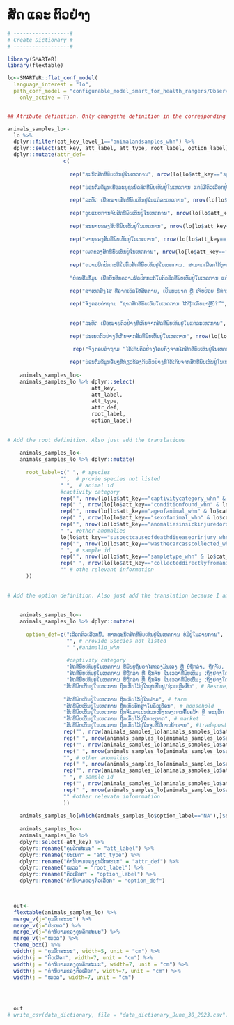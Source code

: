 # ສັດ ແລະ ຕົວຢ່າງ {.unnumbered}

```r

# ------------------#
# Create Dictionary #
# ------------------#

library(SMARTeR)
library(flextable)

lo<-SMARTeR::flat_conf_model(
  language_interest = "lo",
  path_conf_model = "configurable_model_smart_for_health_rangers/Observations_Specimens_Final_conf_model_smart_for_health_rangers.xml",
    only_active = T)


## Atribute definition. Only changethe definition in the corresponding language because I am using the keys to subset the specific componenets.

animals_samples_lo<-  
  lo %>% 
  dplyr::filter(cat_key_level_1=="animalandsamples_whn") %>% 
  dplyr::select(att_key, att_label, att_type, root_label, option_label) %>% 
  dplyr::mutate(attr_def=
                  c(
                    
                    rep("ຊະນິດສັດທີ່ພົບເຫັນຢູ່ໃນເຫດການ", nrow(lo[lo$att_key=="species_whn" & lo$cat_key_level_1=="animalandsamples_whn",])),
                    
                    rep("ບ່ອນຕື່ມຂໍ້ມູນເພື່ອລະບຸຊະນິດສັດທີ່ພົບເຫັນຢູ່ໃນເຫດການ ແຕ່ບໍ່ມີຕົວເລືອກຢູ່ໃນລາຍການຂອງ 'ຊະນິດສັດ' ຂອງ 'ຊະນິດ'", nrow(lo[lo$att_key=="providespeciesnotlisted_whn" & lo$cat_key_level_1=="animalandsamples_whn",])),
                    
                    rep("ລະຫັດ ເພື່ອໝາຍສັດທີ່ພົບເຫັນຢູ່ໃນແຕ່ລະເຫດການ", nrow(lo[lo$att_key=="animalid_whn" & lo$cat_key_level_1=="animalandsamples_whn",])),
                    
                    rep("ຮູບແບບການຈັບສັດທີ່ພົບເຫັນຢູ່ໃນເຫດການ", nrow(lo[lo$att_key=="captivitycategory_whn" & lo$cat_key_level_1=="animalandsamples_whn",])),
                    
                    rep("ສະພາບຂອງສັດທີ່ພົບເຫັນຢູ່ໃນເຫດການ", nrow(lo[lo$att_key=="conditionfound_whn" & lo$cat_key_level_1=="animalandsamples_whn",])),
                    
                    rep("ອາຍຸຂອງສັດທີ່ພົບເຫັນຢູ່ໃນເຫດການ", nrow(lo[lo$att_key=="ageofanimal_whn" & lo$cat_key_level_1=="animalandsamples_whn",])),
                    
                    rep("ເພດຂອງສັດທີ່ພົບເຫັນຢູ່ໃນເຫດການ", nrow(lo[lo$att_key=="sexofanimal_whn" & lo$cat_key_level_1=="animalandsamples_whn",])),
                    
                    rep("ຄວາມຜິດປົກກະຕິໃນຕົວສັດທີ່ພົບເຫັນຢູ່ໃນເຫດການ. ສາມາດເລືອກໄດ້ຫຼາຍຕົວເລືອກ", nrow(lo[lo$att_key=="anomaliesinsickinjuredordeadanimals_whn" & lo$cat_key_level_1=="animalandsamples_whn",])),
                    
                    "ບ່ອນຕື່ມຂໍ້ມູນ ເພື່ອບັນທຶກຄວາມຜິດປົກກະຕິໃນຕົວສັດທີ່ພົບເຫັນຢູ່ໃນເຫດການ ແຕ່ບໍ່ມີຢູ່ໃນລາຍການຂອງ “ຄວາມຜິດປົກກະຕິ ທີ່ພົບຢູ່ນໍາສັດທີ່ເຈັບປ່ວຍ, ບາດເຈັບ ຫຼື ຕາຍ”", 
                    
                    rep("ສາເຫດສົງໄສ ທີ່ອາດເຮັດໃຫ້ສັດຕາຍ, ເປັນພະຍາດ ຫຼື ເຈັບປ່ວຍ ທີ່ທ່ານພົບເຫັນຢູ່ໃນເຫດການ. ສາມາດເລືອກໄດ້ຫຼາຍຕົວເລືອກກໄດ້ຫຼາຍຕົວເລືອກ", nrow(lo[lo$att_key=="suspectcauseofdeathdiseaseorinjury_whn" & lo$cat_key_level_1=="animalandsamples_whn",])),
                    
                    rep("ຈົ່ງຕອບຄໍາຖາມ “ຊາກສັດທີ່ພົບເຫັນໃນເຫດການ ໄດ້ຖືກເກັບມາຫຼືບໍ່?”", nrow(lo[lo$att_key=="wasthecarcasscollected_whn" & lo$cat_key_level_1=="animalandsamples_whn",])),
                    
                    
                    rep("ລະຫັດ ເພື່ອໝາຍຕົວຢ່າງທີ່ເກັບຈາກສັດທີ່ພົບເຫັນຢູ່ໃນແຕ່ລະເຫດການ", nrow(lo[lo$att_key=="sampleid_whn" & lo$cat_key_level_1=="animalandsamples_whn",])),
                    
                    rep("ປະເພດຕົວຢ່າງທີ່ເກັບຈາກສັດທີ່ພົບເຫັນຢູ່ໃນເຫດການ", nrow(lo[lo$att_key=="sampletype_whn" & lo$cat_key_level_1=="animalandsamples_whn",])),
                    
                     rep("ຈົ່ງຕອບຄໍາຖາມ “ໄດ້ເກັບຕົວຢ່າງໂດຍກົງຈາກໂຕສັດທີ່ພົບເຫັນຢູ່ໃນເຫດການຫຼືບໍ່?”", nrow(lo[lo$att_key=="wasthecarcasscollected_whn" & lo$cat_key_level_1=="animalandsamples_whn",])),
                    
                    rep("ບ່ອນຕື່ມຂໍ້ມູນອື່ນໆທີ່ກ່ຽວຂ້ອງກັບຕົວຢ່າງທີ່ໄດ້ເກັບຈາກສັດທີ່ພົບເຫັນຢູ່ໃນເຫດການ", nrow(lo[lo$att_key=="otherrelevantinformation_whn" & lo$cat_key_level_1=="animalandsamples_whn",])))) 
  
    animals_samples_lo<-
    animals_samples_lo %>% dplyr::select(
                           att_key,
                           att_label,
                           att_type,
                           attr_def, 
                           root_label,
                           option_label)
    
    
# Add the root definition. Also just add the translations 
    
    animals_samples_lo<-
    animals_samples_lo %>% dplyr::mutate(
        
      root_label=c(" ", # species
                 "",  # provie species not listed
                 " ",  # animal id
                 #captivity category
                 rep("", nrow(lo[lo$att_key=="captivitycategory_whn" & lo$cat_key_level_1=="animalandsamples_whn",])),
                 rep(" ", nrow(lo[lo$att_key=="conditionfound_whn" & lo$cat_key_level_1=="animalandsamples_whn",])), # condition found
                 rep("", nrow(lo[lo$att_key=="ageofanimal_whn" & lo$cat_key_level_1=="animalandsamples_whn",])), # age of animal
                 rep(" ", nrow(lo[lo$att_key=="sexofanimal_whn" & lo$cat_key_level_1=="animalandsamples_whn",])), # sex of animal
                 rep("", nrow(lo[lo$att_key=="anomaliesinsickinjuredordeadanimals_whn" & lo$cat_key_level_1=="animalandsamples_whn",])), # anomalies sick injured dead
                 " ", #other anomalies
                 lo[lo$att_key=="suspectcauseofdeathdiseaseorinjury_whn" & lo$cat_key_level_1=="animalandsamples_whn",]$root_label,
                 rep("", nrow(lo[lo$att_key=="wasthecarcasscollected_whn" & lo$cat_key_level_1=="animalandsamples_whn",])), # was the carcass collected
                 " ", # sample id
                 rep("", nrow(lo[lo$att_key=="sampletype_whn" & lo$cat_key_level_1=="animalandsamples_whn",])), # sample type
                 rep(" ", nrow(lo[lo$att_key=="collecteddirectlyfromanimal_whn" & lo$cat_key_level_1=="animalandsamples_whn",])),
                 "" # othe relevant information
      ))
    
    
# Add the option definition. Also just add the translation because I am using the keys to get to specific components.    
    
    
    animals_samples_lo<-
    animals_samples_lo %>% dplyr::mutate(
      
      option_def=c("ເລືອກຕົວເລືອກນີ້, ຫາກຊະນິດສັດທີ່ພົບເຫັນຢູ່ໃນເຫດການ ບໍ່ມີຢູ່ໃນລາຍການ",  # Species
                   "", # Provide Species not listed
                   " ",#animalid_whn
                   
                   #captivity category
                   "ສັດທີ່ພົບເຫັນຢູ່ໃນເຫດການ ທີ່ພົບຢູ່ຖິ່ນອາໄສຂອງມັນເອງ ຫຼື ບໍ່ຖືກລ່າ, ຖືກຈັບ, ຖືກຂັງ ຫຼື ຖືກຈໍາກັດໃດໆ. ສັດທີ່ຖືກຈັບເພື່ອຈຸດປະສົງໃນການເຝົ້າລະວັງດ້ານສຸຂະພາບແມ່ນຖືເປັນ “ການລ້ຽງແບບປ່ອຍອິດສະລະ”", # free-ranging
                   "ສັດທີ່ພົບເຫັນຢູ່ໃນເຫດການ ທີ່ຖືກລ່າ ຫຼື ຖືກຈັບ ໃນເວລາທີ່ພົບເຫັນ; ເຖິງຢ່າງໃດກໍຕາມ, ຖ້າວ່າມັນໄດ້ຖືກເຄື່ອນຍ້າຍອອກຈາກຖິ່ນອາໄສເດີມ ດ້ວຍການລ່າ ຫຼື ຈັບ ເຊັ່ນ: ສັດທີ່ຖືກຂັງຢູ່ໃນກົງຂອງນາຍພານທີ່ຍ່າງຢູ່ໃນພື້ນທີ່ປ່າສະຫງວນ", #Hunted and Displaced             
                   "ສັດທີ່ພົບເຫັນຢູ່ໃນເຫດການ ທີ່ຖືກລ່າ ຫຼື ຖືກຈັບ ໃນເວລາທີ່ພົບເຫັນ; ເຖິງຢ່າງໃດກໍຕາມ, ຖ້າວ່າມັນບໍ່ໄດ້ຖືກເຄື່ອນຍ້າຍອອກຈາກຖິ່ນອາໄສເດີມ ດ້ວຍການລ່າ ຫຼື ຈັບ ເຊັ່ນ: ພົບເຫັນສັດຕິດຢູ່ໃນກັບດັກທີ່ນາຍພາຍວາງໄວ້", #Hunted and not Displaced  
                  "ສັດທີ່ພົບເຫັນຢູ່ໃນເຫດການ ຖືກເກັບໄວ້ຢູ່ໃນສູນຟື້ນຟູ/ຊ່ວຍເຫຼືອສັດ", # Rescue/Rehabilitation Center
                  
                  "ສັດທີ່ພົບເຫັນຢູ່ໃນເຫດການ ຖືກເກັບໄວ້ຢູ່ໃນຟາມ", # farm
                  "ສັດທີ່ພົບເຫັນຢູ່ໃນເຫດການ ຖືກເກັບຮັກສາໃນຄົວເຮືອນ", # household
                  "ສັດທີ່ພົບເຫັນຢູ່ໃນເຫດການ ຖືກຈັບມາເປັນສ່ວນໜຶ່ງຂອງການຄົ້້ນຄວ້າ ຫຼື ອະນຸລັກ ທີ່ບໍ່ກ່ຽວຂ້ອງກັບການເຝົ້າລະວັງດ້ານສຸຂະພາບ", # Research or conservation capture
                  "ສັດທີ່ພົບເຫັນຢູ່ໃນເຫດການ ຖືກເກັບໄວ້ຢູ່ໃນຕະຫຼາດ", # market
                  "ສັດທີ່ພົບເຫັນຢູ່ໃນເຫດການ ຖືກເກັບໄວ້ຢູ່ໃນຈຸດທີ່ມີການຄ້າຂາຍ", #tradepost
                  rep("", nrow(animals_samples_lo[animals_samples_lo$att_key=="conditionfound_whn",])), #Condition found
                  rep(" ", nrow(animals_samples_lo[animals_samples_lo$att_key=="ageofanimal_whn",])),  #  Age of Animal
                  rep("", nrow(animals_samples_lo[animals_samples_lo$att_key=="sexofanimal_whn",])),  #  Sex of Animal
                  rep(" ", nrow(animals_samples_lo[animals_samples_lo$att_key=="anomaliesinsickinjuredordeadanimals_whn",])), #Anomalies in Sick injured or dead animal
                  "", # other anomalies 
                  rep(" ", nrow(animals_samples_lo[animals_samples_lo$att_key=="suspectcauseofdeathdiseaseorinjury_whn",])), # suspect cause of death disease or injury                   
                  rep("", nrow(animals_samples_lo[animals_samples_lo$att_key=="wasthecarcasscollected_whn",])), # was the carcass collected
                  " ", # sample id  
                  rep("", nrow(animals_samples_lo[animals_samples_lo$att_key=="sampletype_whn",])), # sample type
                  rep(" ", nrow(animals_samples_lo[animals_samples_lo$att_key=="collecteddirectlyfromanimal_whn",])),
                  "" #other relevatn infomrmation
                  ))
                  
    animals_samples_lo[which(animals_samples_lo$option_label=="NA"),]$option_label<-""
                  
    animals_samples_lo<-
    animals_samples_lo %>% 
    dplyr::select(-att_key) %>% 
    dplyr::rename("ຄຸນລັກສະນະ" = "att_label") %>% 
    dplyr::rename("ປະເພດ" = "att_type") %>% 
    dplyr::rename("ຄໍານິຍາມຂອງຄຸນລັກສະນະ" = "attr_def") %>% 
    dplyr::rename("ໝວດ" = "root_label") %>%   
    dplyr::rename("ຕົວເລືອກ" = "option_label") %>% 
    dplyr::rename("ຄໍານິຍາມຂອງຕົວເລືອກ" = "option_def") 


  
  out<-  
  flextable(animals_samples_lo) %>% 
  merge_v(j="ຄຸນລັກສະນະ") %>% 
  merge_v(j="ປະເພດ") %>% 
  merge_v(j="ຄໍານິຍາມຂອງຄຸນລັກສະນະ") %>% 
  merge_v(j="ໝວດ") %>% 
  theme_box() %>% 
  width(j = "ຄຸນລັກສະນະ", width=5, unit = "cm") %>% 
  width(j = "ຕົວເລືອກ", width=7, unit = "cm") %>% 
  width(j = "ຄໍານິຍາມຂອງຄຸນລັກສະນະ", width=7, unit = "cm") %>% 
  width(j = "ຄໍານິຍາມຂອງຕົວເລືອກ", width=7, unit = "cm") %>% 
  width(j = "ໝວດ", width=7, unit = "cm") 


  

  out
# write_csv(data_dictionary, file = "data_dictionary_June_30_2023.csv")

```


